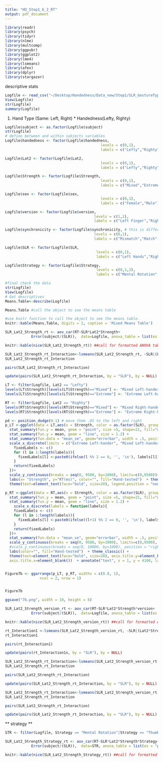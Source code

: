 ```yaml
---
title: "HD_Step1_6_2_RT"
output: pdf_document
---
```

```r
library(readr)
library(psych)
library(tidyr)
library(nlme)
library(multcomp)
library(ggpubr)
library(ggplot2)
library(lme4)
library(lsmeans)
library(afex)
library(dplyr)
library(stargazer)
```
descriptive stats
```r
Logfile <- read_csv("~/Desktop/Handedness/Data_new/Step1/SLR_GestureType_Pointer_Pointer.csv")
View(Logfile)
str(Logfile)
summary(Logfile)
```

1. Hand Type (Same: Left, Right) * Handedness(Lefty, Righty)
```r
Logfile$subject <- as.factor(Logfile$subject)
str(Logfile)
# define between and within subjects variables
Logfile$handedness <- factor(Logfile$handedness,
                                            levels = c(0,1),
                                            labels = c("Lefty","Righty"))

Logfile$Lat2 <- factor(Logfile$Lat2,
                                            levels = c(0,1),
                                            labels = c("Lefty","Righty"))

Logfile$Strength <- factor(Logfile$Strength,
                                            levels = c(0,1),
                                            labels = c("Mixed","Extreme"))

Logfile$sex <- factor(Logfile$sex,
                                            levels = c(0,1),
                                            labels = c("Female","Male"))

Logfile$version <- factor(Logfile$version,
                                         levels = c(1,2),
                                         labels = c("Left Finger","Right Finger"))

Logfile$synchronicity <- factor(Logfile$synchronicity, # this is different
                                         levels = c(0,1),
                                         labels = c("Mismatch","Match"))

Logfile$SLR <- factor(Logfile$SLR,
                                          levels = c(0,1),
                                          labels = c("Left Hands","Right Hands"))

Logfile$Strategy <- factor(Logfile$Strategy,
                                          levels = c(0,1,2),
                                          labels = c("Mental Rotation","Thumb Strategy","Both"))

#final check the data 
str(Logfile)
View(Logfile)
# Get descriptives
Means.Table<-describe(Logfile)

Means.Table #call the object to see the means table

#use knitr function to call the object to see the means table.
knitr::kable(Means.Table, digits = 2, caption = 'Mixed Means Table')


```


```r
SLR_Lat2_Strength_rt <- aov_car(RT~SLR*Lat2*Strength+
            Error(subject/(SLR)),  data=Logfile, anova_table = list(es = "pes"))  

knitr::kable(nice(SLR_Lat2_Strength_rt)) ##call for formatted ANOVA table using knitr

```

```r
SLR_Lat2_Strength_rt_Interaction<-lsmeans(SLR_Lat2_Strength_rt, ~SLR|(Lat2*Strength))
SLR_Lat2_Strength_rt_Interaction
```

```r
pairs(SLR_Lat2_Strength_rt_Interaction)
```

```r
update(pairs(SLR_Lat2_Strength_rt_Interaction, by = "SLR"), by = NULL)
```

```r

LT <- filter(Logfile, Lat2 == "Lefty")
levels(LT$Strength)[levels(LT$Strength)=="Mixed"] <- "Mixed Left-hander"
levels(LT$Strength)[levels(LT$Strength)=="Extreme"] <- "Extreme Left-hander"

RT <- filter(Logfile, Lat2 == "Righty")
levels(RT$Strength)[levels(RT$Strength)=="Mixed"] <- "Mixed Right-hander"
levels(RT$Strength)[levels(RT$Strength)=="Extreme"] <- "Extreme Right-hander"

pd <- position_dodge(0.1) # move them .05 to the left and right
p_LT <-ggplot(data = LT,aes(x = Strength, color = as.factor(SLR), group = SLR, y = RT)) +
  stat_summary(fun.y = mean, geom = "point", size =5, shape=21, fill="white") +
  stat_summary(fun.y = mean, geom = "line", size = 1.2) +
  stat_summary(fun.data = "mean_se", geom="errorbar", width = .5, position = pd) +
  scale_x_discrete(limits = c("Extreme Left-hander", "Mixed Left-hander"), labels = function(labels){
    fixedLabels <- c()
    for (l in 1:length(labels)){
      fixedLabels[l] <-paste0(ifelse(l %% 2 == 0, '', '\n'), labels[l])
    }
    return(fixedLabels)
  })+
  scale_y_continuous(breaks = seq(0, 9500, by=1000), limits=c(0,9500))+
  labs(x= "Strength", y="RT(ms)", color="", fill="Hand-tested")  + theme_classic() +     
  theme(text=element_text(face="bold", size=20), legend.position = "none", axis.title.x=element_blank())

p_RT <-ggplot(data = RT,aes(x = Strength, color = as.factor(SLR), group = SLR, y = RT)) +
  stat_summary(fun.y = mean, geom = "point", size =5, shape=21, fill="white") +
  stat_summary(fun.y = mean, geom = "line", size = 1.2) +
    scale_x_discrete(labels = function(labels){
    fixedLabels <- c()
    for (l in 1:length(labels)){
      fixedLabels[l] <-paste0(ifelse((l+1) %% 2 == 0, '', '\n'), labels[l])
    }
    return(fixedLabels)
  })+
  stat_summary(fun.data = "mean_se", geom="errorbar", width = .5, position = pd) +
  scale_y_continuous(breaks = seq(0, 9500, by=1000), limits=c(0,9500), position = "right")+
  #scale_y_continuous(breaks = seq(0, 10000, by=1000), position = "right")+
  labs(color="", fill="Hand-tested")  + theme_classic() +     
  theme(text=element_text(face="bold", size=20), axis.title.y=element_blank(), axis.text.y=element_blank(),
  axis.title.x=element_blank())  + annotate("text", x = 1, y = 4100, label = "*", color = "black", size = 16)


Figure7b <- ggarrange(p_LT, p_RT, widths = c(0.8, 1),
                ncol = 2, nrow = 1)


Figure7b

ggsave("7b.png", width = 10, height = 6)
```

```r
SLR_Lat2_Strength_version_rt <- aov_car(RT~SLR*Lat2*Strength*version+
            Error(subject/(SLR)),  data=Logfile, anova_table = list(es = "pes"))  

knitr::kable(nice(SLR_Lat2_Strength_version_rt)) ##call for formatted ANOVA table using knitr

```

```r
rt_Interaction1 <-lsmeans(SLR_Lat2_Strength_version_rt, ~SLR|(Lat2*Strength))
rt_Interaction1
```

```r
pairs(rt_Interaction1)
```

```r
update(pairs(rt_Interaction1s, by = "SLR"), by = NULL)
```

```r
SLR_Lat2_Strength_rt_Interaction<-lsmeans(SLR_Lat2_Strength_version_rt, ~SLR|(Lat2*version))
SLR_Lat2_Strength_rt_Interaction
```

```r
pairs(SLR_Lat2_Strength_rt_Interaction)
```

```r
update(pairs(SLR_Lat2_Strength_rt_Interaction, by = "SLR"), by = NULL)
```

```r
SLR_Lat2_Strength_rt_Interaction<-lsmeans(SLR_Lat2_Strength_version_rt, ~SLR|(Strength*version))
SLR_Lat2_Strength_rt_Interaction
```

```r
pairs(SLR_Lat2_Strength_rt_Interaction)
```

```r
update(pairs(SLR_Lat2_Strength_rt_Interaction, by = "SLR"), by = NULL)
```

** strategy **

```r
STR <- filter(Logfile, Strategy == "Mental Rotation"|Strategy == "Thumb Strategy")
```

```r
SLR_Lat2_Strength_Strategy_rt <- aov_car(RT~SLR*Lat2*Strength*Strategy+
            Error(subject/(SLR)),  data=STR, anova_table = list(es = "pes"))     

knitr::kable(nice(SLR_Lat2_Strength_Strategy_rt)) ##call for formatted ANOVA table using knitr
```

